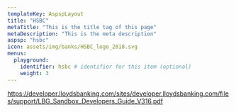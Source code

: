```yaml
---
templateKey: AspspLayout
title: "HSBC"
metaTitle: "This is the title tag of this page"
metaDescription: "This is the meta description"
aspsp: "hsbc"
icon: assets/img/banks/HSBC_logo_2018.svg
menus:
  playground: 
    identifier: hsbc # identifier for this item (optional)
    weight: 3
---
```




https://developer.lloydsbanking.com/sites/developer.lloydsbanking.com/files/support/LBG_Sandbox_Developers_Guide_V316.pdf

